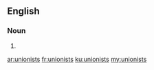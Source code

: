 ==English==

===Noun===
{{head|en|plural}}

# {{plural of|unionist|lang=en}}

[[ar:unionists]]
[[fr:unionists]]
[[ku:unionists]]
[[my:unionists]]